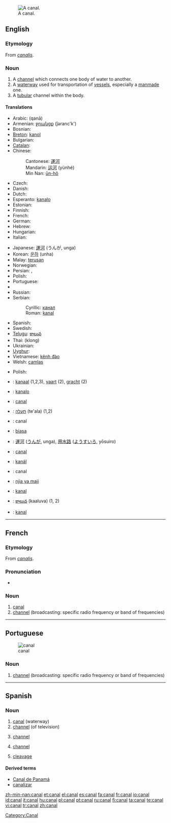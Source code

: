 [[Image:Mittellandkanal near minden germany.jpg|thumb|right|A canal.]]
==English==
{{wikipedia}}

===Etymology===
From {{etyl|la}} ''[[canalis]]''.

===Noun===
{{en-noun}}

# A [[channel]] which connects one body of water to another.
# A [[waterway]] used for transportation of [[vessel]]s, especially a [[manmade]] one.
# A [[tubular]] channel within the body.

====Translations====
{{trans-top|waterway used for transportation of vessels}}
* Arabic: {{Arab|[[قناة|قَنَاة]]}} (qanā) {{f}}
* Armenian: [[ջրանցք]] (ǰəranc'k')
* Bosnian: {{t-|bs|kanal|m}}
* [[Breton]]: [[kanol]]
* Bulgarian: {{t+|bg|канал|m|sc=Cyrl}}
* [[Catalan]]: {{t-|ca|canal|m}}
* Chinese:
*: Cantonese: [[運河]]
*: Mandarin: [[运河]] (yùnhé)
*: Min Nan: [[ūn-hô]]
* Czech: {{t-|cs|průplav|m}}
* Danish: {{t-|da|kanal}}
* Dutch: {{t+|nl|kanaal|n}}
* Esperanto: [[kanalo]]
* Estonian: {{t-|et|kanal}}
* Finnish: {{t+|fi|kanava}}
* French: {{t+|fr|canal|m}}
* German: {{t+|de|Kanal|m}}
* Hebrew: {{t-|he|תעלה|f|sc=Hebr}}
* Hungarian: {{t+|hu|csatorna}}
* Italian: {{t+|it|canale|m}}
{{trans-mid}}
* Japanese: [[運河]] (うんが, unga)
* Korean: [[운하]] (unha)
* Malay: [[terusan]]
* Norwegian: {{t+|no|kanal}}
* Persian: {{t+|fa|کانال|tr=kānāl|sc=fa-Arab|xs=Persian}}, {{t+|fa|آبراه|tr=ābrāh|sc=fa-Arab|xs=Persian}}
* Polish: {{t+|pl|kanał|m}}
* Portuguese: {{t+|pt|canal|m}}
* {{trreq|Romanian}}
* Russian: {{t+|ru|канал|m|tr=kanál|sc=Cyrl}}
* Serbian:
*: Cyrillic: [[канал]] {{m}}
*: Roman: [[kanal]] {{m}}
* Spanish: {{t+|es|canal|m}}
* Swedish: {{t+|sv|kanal|c}}
* [[Telugu]]: [[కాలువ]]
* Thai: {{Thai|[[คลอง]]}} (klong)
* Ukrainian: {{t+|uk|канал|m|sc=Cyrl|xs=Ukrainian}}
* [[Uyghur]]: {{ug-Arab|[[قانلا]]}}
* Vietnamese: [[kênh đào]]
* Welsh: [[camlas]]
{{trans-bottom}}

{{trans-top|a tubular channel within the body}}
* Polish: {{t+|pl|przewód|m}}
{{trans-mid}}
{{trans-bottom}}

{{checktrans-top}}
* {{ttbc|Dutch}}: [[kanaal]] {{n}} (1,2,3), [[vaart]] {{f}} (2), [[gracht]] {{f}} (2)
* {{ttbc|Esperanto}}: [[kanalo]]
* {{ttbc|French}}: [[#French|canal]] {{m}}
* {{ttbc|Hebrew}}: [[תעלה]] (te'ala) {{f}} (1,2)
* {{ttbc|Interlingua}}: canal
* {{ttbc|Isthmus Zapotec}}: [[biasa]]
* {{ttbc|Japanese}}: [[運河]] ([[うんが]], unga), [[用水路]] ([[ようすいろ]], yōsuiro)
{{trans-mid}}
* {{ttbc|Portuguese}}: [[#Portuguese|canal]] {{m}}
* {{ttbc|Slovak}}: [[kanál]] {{m}}
* {{ttbc|Spanish}}: canal {{m}}
* {{ttbc|Swahili}}: [[njia ya maji]]
* {{ttbc|Swedish}}: [[kanal]] {{c}}
* {{ttbc|Telugu}}: [[కాలువ]] (kaaluva) (1, 2)
* {{ttbc|Turkish}}: [[kanal]]
{{trans-bottom}}

----

==French==

===Etymology===
From {{etyl|la}} ''[[canalis]]''.

===Pronunciation===
* {{audio|Fr-canal.ogg|audio}}

===Noun===
{{fr-noun|m|plural=canaux}}

# [[#English|canal]]
# [[channel]] (broadcasting: specific radio frequency or band of frequencies)

[[Category:Canal]]

----

==Portuguese==
{{wikipedia|lang=pt}}
[[Image:Mittellandkanal near minden germany.jpg|thumb|canal]]

===Noun===
{{infl|pt|noun|g=m}}

# [[channel]] (broadcasting: specific radio frequency or band of frequencies)

{{tbot entry|Portuguese|channel|2008|April|pt}}

----

==Spanish==

===Noun===
{{es-noun-m|p=canales}}

# [[canal]] (waterway)
# [[channel]] (of television)
# {{communication|lang=es}} [[channel]]
# {{chemistry|lang=es}} [[channel]]
# [[cleavage]]

====Derived terms====
* [[Canal de Panamá]]
* [[canalizar]]

[[zh-min-nan:canal]]
[[et:canal]]
[[el:canal]]
[[es:canal]]
[[fa:canal]]
[[fr:canal]]
[[io:canal]]
[[id:canal]]
[[it:canal]]
[[hu:canal]]
[[pl:canal]]
[[pt:canal]]
[[ru:canal]]
[[fi:canal]]
[[ta:canal]]
[[te:canal]]
[[vi:canal]]
[[tr:canal]]
[[zh:canal]]